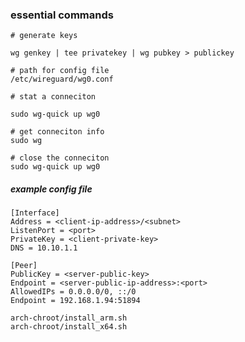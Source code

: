 
### essential commands

```shell
# generate keys

wg genkey | tee privatekey | wg pubkey > publickey

# path for config file
/etc/wireguard/wg0.conf

# stat a conneciton

sudo wg-quick up wg0

# get conneciton info
sudo wg

# close the conneciton
sudo wg-quick up wg0
```


##### example config file

```shell
[Interface]
Address = <client-ip-address>/<subnet>
ListenPort = <port>
PrivateKey = <client-private-key>
DNS = 10.10.1.1

[Peer]
PublicKey = <server-public-key>
Endpoint = <server-public-ip-address>:<port>
AllowedIPs = 0.0.0.0/0, ::/0
Endpoint = 192.168.1.94:51894
```



```
arch-chroot/install_arm.sh
arch-chroot/install_x64.sh
```

